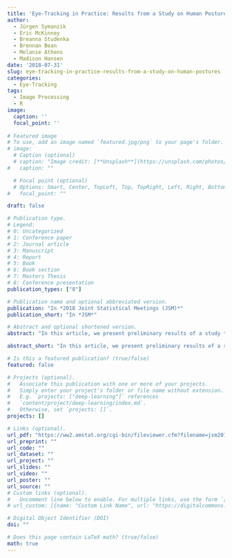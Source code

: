 ```yaml
---
title: 'Eye-Tracking in Practice: Results from a Study on Human Postures'
author:
  - Jürgen Symanzik
  - Eric McKinney
  - Breanna Studenka
  - Brennan Bean
  - Melanie Athens
  - Madison Hansen
date: '2018-07-31'
slug: eye-tracking-in-practice-results-from-a-study-on-human-postures
categories:
  - Eye-Tracking
tags:
  - Image Processing
  - R
image:
  caption: ''
  focal_point: ''
  
# Featured image
# To use, add an image named `featured.jpg/png` to your page's folder. 
# image:
  # Caption (optional)
  # caption: "Image credit: [**Unsplash**](https://unsplash.com/photos/pLCdAaMFLTE)"
#   caption: ""

  # Focal point (optional)
  # Options: Smart, Center, TopLeft, Top, TopRight, Left, Right, BottomLeft, Bottom, BottomRight
#   focal_point: ""

draft: false

# Publication type.
# Legend:
# 0: Uncategorized
# 1: Conference paper
# 2: Journal article
# 3: Manuscript
# 4: Report
# 5: Book
# 6: Book section
# 7: Masters Thesis
# 8: Conference presentation
publication_types: ["8"]

# Publication name and optional abbreviated version.
publication: "In *2018 Joint Statistical Meetings (JSM)*"
publication_short: "In *JSM*"

# Abstract and optional shortened version.
abstract: "In this article, we present preliminary results of a study that tries to determine where people are looking when ranking the stability of a model holding certain postures. A portable eye-tracker is used to record the original video data of people looking at human postures. Image processing is used to extract statistical information from the video data. Visualization and the Syrjala test are used for the statistical analyses."

abstract_short: "In this article, we present preliminary results of a study that tries to determine where people are looking when ranking the stability of a model holding certain postures. A portable eye-tracker is used to record the original video data of people looking at human postures. Image processing is used to extract statistical information from the video data. Visualization and the Syrjala test are used for the statistical analyses."

# Is this a featured publication? (true/false)
featured: false

# Projects (optional).
#   Associate this publication with one or more of your projects.
#   Simply enter your project's folder or file name without extension.
#   E.g. `projects: ["deep-learning"]` references 
#   `content/project/deep-learning/index.md`.
#   Otherwise, set `projects: []`.
projects: []

# Links (optional).
url_pdf: "https://ww2.amstat.org/cgi-bin/fileviewer.cfm?filename=jsm2018presentations%5C%5CCC%2DWest%2D122%5C20180731%2DTuesday%5C1030%2DPDT%5CJuergen%2DSymanzik%2D9626%5C215744%2E0%2D75339%2DJuergen%2DSymanzik%2Epdf&Outputfile=330604-1&1.12195812198"
url_preprint: ""
url_code: ""
url_dataset: ""
url_project: ""
url_slides: ""
url_video: ""
url_poster: ""
url_source: ""
# Custom links (optional).
#   Uncomment line below to enable. For multiple links, use the form `[{...}, {...}, {...}]`.
# url_custom: [{name: "Custom Link Name", url: "https://digitalcommons.usu.edu/cgi/viewcontent.cgi?article=2076&context=gradreports"}]

# Digital Object Identifier (DOI)
doi: ""

# Does this page contain LaTeX math? (true/false)
math: true
---
```

